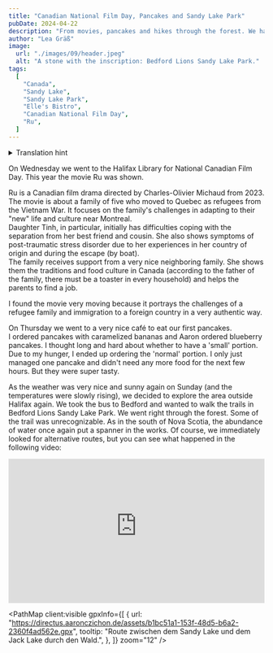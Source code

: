 ```yaml
---
title: "Canadian National Film Day, Pancakes and Sandy Lake Park"
pubDate: 2024-04-22
description: "From movies, pancakes and hikes through the forest. We have experienced a lot again!"
author: "Lea Gräß"
image:
  url: "./images/09/header.jpeg"
  alt: "A stone with the inscription: Bedford Lions Sandy Lake Park."
tags:
  [
    "Canada",
    "Sandy Lake",
    "Sandy Lake Park",
    "Elle's Bistro",
    "Canadian National Film Day",
    "Ru",
  ]
---
```



<details>
  <summary>Translation hint</summary>
  We implemented the English version of this blog for you in June. We will publish
  all new blog entries also in English. Every entry before Jun 24th 2024 is automatically
  translated through DeepL. So please apologize if the translation is not perfect.
  If you want to read the original German entry, please switch to the German version
  of our blog.
</details>

<DirectusImage assetId="51862315-1347-4941-883f-70ae409806d0.jpg" />

On Wednesday we went to the Halifax Library for National Canadian Film Day. This year the movie Ru was shown.

Ru is a Canadian film drama directed by Charles-Olivier Michaud from 2023. The movie is about a family of five who moved to Quebec as refugees from the Vietnam War. It focuses on the family's challenges in adapting to their "new" life and culture near Montreal.  
Daughter Tinh, in particular, initially has difficulties coping with the separation from her best friend and cousin. She also shows symptoms of post-traumatic stress disorder due to her experiences in her country of origin and during the escape (by boat).  
The family receives support from a very nice neighboring family. She shows them the traditions and food culture in Canada (according to the father of the family, there must be a toaster in every household) and helps the parents to find a job.

I found the movie very moving because it portrays the challenges of a refugee family and immigration to a foreign country in a very authentic way.

<DirectusImage assetId="a941ca65-7592-4561-8010-767bb9398a24.jpg" />

On Thursday we went to a very nice café to eat our first pancakes.  
I ordered pancakes with caramelized bananas and Aaron ordered blueberry pancakes. I thought long and hard about whether to have a 'small' portion. Due to my hunger, I ended up ordering the 'normal' portion. I only just managed one pancake and didn't need any more food for the next few hours. But they were super tasty.

<DirectusImage assetId="7f4502a0-58a0-43bb-a570-c524b13cf9af.jpg" />

As the weather was very nice and sunny again on Sunday (and the temperatures were slowly rising), we decided to explore the area outside Halifax again. We took the bus to Bedford and wanted to walk the trails in Bedford Lions Sandy Lake Park. We went right through the forest. Some of the trail was unrecognizable. As in the south of Nova Scotia, the abundance of water once again put a spanner in the works. Of course, we immediately looked for alternative routes, but you can see what happened in the following video:

<div style="position: relative; padding-top: 56.25%;">
  <iframe
    src="https://customer-rnx58v5rm01lsk0m.cloudflarestream.com/8da330e9cf857eeda0e8b6a51c2a6900/iframe?poster=https%3A%2F%2Fcustomer-rnx58v5rm01lsk0m.cloudflarestream.com%2F8da330e9cf857eeda0e8b6a51c2a6900%2Fthumbnails%2Fthumbnail.jpg%3Ftime%3D%26height%3D600"
    loading="lazy"
    style="border: none; position: absolute; top: 0; left: 0; height: 100%; width: 100%;"
    allow="accelerometer; gyroscope; autoplay; encrypted-media; picture-in-picture;"
    allowfullscreen="true"
  ></iframe>
</div>

<PathMap
  client:visible
  gpxInfo={[
    {
      url: "https://directus.aaronczichon.de/assets/b1bc51a1-153f-48d5-b6a2-2360f4ad562e.gpx",
      tooltip:
        "Route zwischen dem Sandy Lake und dem Jack Lake durch den Wald.",
    },
  ]}
  zoom="12"
/>
<br />
